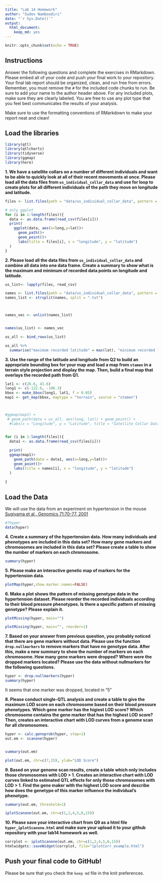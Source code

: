 ```yaml
---
title: "Lab 14 Homework"
author: "Sudev Namboodiri"
date: "`r Sys.Date()`"
output: 
  html_document: 
    keep_md: yes
---
```


```r
knitr::opts_chunk$set(echo = TRUE)
```

## Instructions
Answer the following questions and complete the exercises in RMarkdown. Please embed all of your code and push your final work to your repository. Your final lab report should be organized, clean, and run free from errors. Remember, you must remove the `#` for the included code chunks to run. Be sure to add your name to the author header above. For any included plots, make sure they are clearly labeled. You are free to use any plot type that you feel best communicates the results of your analysis.  

Make sure to use the formatting conventions of RMarkdown to make your report neat and clean!  

## Load the libraries
```r
library(qtl)
library(qtlcharts)
library(tidyverse)
library(ggmap)
library(here)
```

**1. We have a satellite collars on a number of different individuals and want to be able to quickly look at all of their recent movements at once. Please load all the data files from `us_individual_collar_data` and use for loop to create plots for all different individuals of the path they move on longitude and latitude.**
```r
files <- list.files(path = "data/us_individual_collar_data", pattern = ".txt", full.names = TRUE)

# only ggplot
for (i in 1:length(files)){
  data <- as.data.frame(read_csv(files[i]))
  print(
    ggplot(data, aes(x=long,y=lat))+
      geom_path()+
      geom_point()+
      labs(title = files[i], x = "longitude", y = "latitude")
  )
}


```

**2. Please load all the data files from `us_individual_collar_data` and combine all data into one data frame. Create a summary to show what is the maximum and minimum of recorded data points on longitude and latitude.**
```r

us_list<- lapply(files, read_csv)

names <- list.files(path = "data/us_individual_collar_data", pattern = ".txt")
names_list <- strsplit(names, split = ".txt")



names_vec <- unlist(names_list)


names(us_list) <- names_vec

us_all <- bind_rows(us_list)

us_all %>%
  summarise("maximum recorded latitude" = max(lat), "minimum recorded latitude" = min(lat), "maximum recorded longitude" = max(long), "minimum recorded longitude" = min(long))

```

**3. Use the range of the latitude and longitude from Q2 to build an appropriate bounding box for your map and load a map from `stamen` in a terrain style projection and display the map. Then, build a final map that overlays the recorded path from Q1.**
```r
lat1 <- c(26.6, 41.6)
long1 <- c(-122.6, -106.3)
bbox <- make_bbox(long1, lat1, f = 0.05)
map1 <- get_map(bbox, maptype = "terrain", source = "stamen")



#ggmap(map1) + 
 # geom_path(data = us_all, aes(long, lat)) + geom_point() +
  #labs(x = "Longitude", y = "Latitude", title = "Satellite Collar Data")


for (i in 1:length(files)){
  data1 <- as.data.frame(read_csv(files[i]))
  
  print(
  ggmap(map1)+
    geom_path(data = data1, aes(x=long,y=lat))+
    geom_point()+
    labs(title = names[i], x = "longitude", y = "latitude")
  )
  
}

```

## Load the Data
We will use the data from an experiment on hypertension in the mouse [Sugiyama et al., Genomics 71:70-77, 2001](https://www.sciencedirect.com/science/article/pii/S0888754300964012?via%3Dihub)
```r
#?hyper
data(hyper)
```

**4. Create a summary of the hypertension data. How many individuals and phenotypes are included in this data set? How many gene markers and chromosomes are included in this data set? Please create a table to show the number of markers on each chromosome.**
```r
summary(hyper)
```

**5. Please make an interactive genetic map of markers for the hypertension data.**
```r
plotMap(hyper,show.marker.names=FALSE)
```

**6. Make a plot shows the pattern of missing genotype data in the hypertension dataset. Please reorder the recorded individuals according to their blood pressure phenotypes. Is there a specific pattern of missing genotype? Please explain it.**
```r
plotMissing(hyper, main="")

plotMissing(hyper, main="", reorder=1)
```

**7. Based on your answer from previous question, you probably noticed that there are gene markers without data. Please use the function `drop.nullmarkers` to remove markers that have no genotype data. After this, make a new summary to show the number of markers on each chromosome. How many gene markers were dropped? Where were the dropped markers located? Please use the data without nullmarkers for the following questions.**
```r
hyper <- drop.nullmarkers(hyper)
summary(hyper)
```
It seems that one marker was dropped, located in "5"

**8. Please conduct single-QTL analysis and create a table to give the maximum LOD score on each chromosome based on their blood pressure phenotypes. Which gene marker has the higiest LOD score? Which chromosome contains the gene marker that has the highest LOD score? Then, creates an interactive chart with LOD curves from a genome scan for all chromosomes.**
```r
hyper <- calc.genoprob(hyper, step=1)
out.em <- scanone(hyper)


summary(out.em)

plot(out.em, chr=c(7,15), ylab="LOD Score")
```

**9. Based on your genome scan results, create a table which only includes those chromosomes with LOD > 1. Creates an interactive chart with LOD curves linked to estimated QTL effects for only those chromosomes with LOD > 1. Find the gene maker with the highest LOD score and describe how does the genetype of this marker influence the individual's phenotype.**
```r
summary(out.em, threshold=1)

iplotScanone(out.em, chr=c(1,2,4,5,6,15))

```

**10. Please save your interactive chart from Q9 as a html file `hyper_iplotScanone.html` and make sure your upload it to your github repository with your lab14 homework as well.**
```r
corrplot <- iplotScanone(out.em, chr=c(1,2,4,5,6,15))
htmlwidgets::saveWidget(corrplot, file="iplotCorr_example.html")
```

## Push your final code to GitHub!
Please be sure that you check the `keep md` file in the knit preferences. 